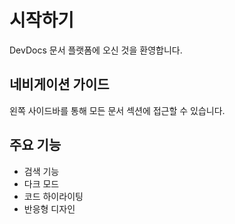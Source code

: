 # 시작하기

DevDocs 문서 플랫폼에 오신 것을 환영합니다.

## 네비게이션 가이드

왼쪽 사이드바를 통해 모든 문서 섹션에 접근할 수 있습니다.

## 주요 기능

- 검색 기능
- 다크 모드
- 코드 하이라이팅
- 반응형 디자인